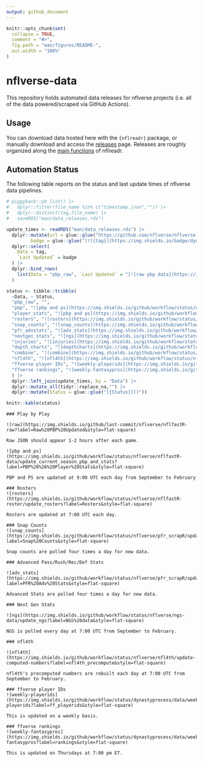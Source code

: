 ```yaml
---
output: github_document
---
```


<!-- README.md is generated from README.Rmd. Please edit that file -->

```r
knitr::opts_chunk$set(
  collapse = TRUE,
  comment = "#>",
  fig.path = "man/figures/README-",
  out.width = "100%"
)
```

# nflverse-data

<!-- badges: start -->
<!-- badges: end -->

This repository holds automated data releases for nflverse projects (i.e. all of the data powered/scraped via GitHub Actions). 

## Usage

You can download data hosted here with the `{nflreadr}` package, or manually download and access the [releases](https://github.com/nflverse/nflverse-data/releases) page. Releases are roughly organized along the [main functions](https://nflreadr.nflverse.com/reference/) of nflreadr.

## Automation Status

The following table reports on the status and last update times of nflverse data pipelines.

```r
# piggyback::pb_list() |>
#   dplyr::filter(file_name %in% c("timestamp.json","")) |>
#   dplyr::distinct(tag,file_name) |> 
#   saveRDS("man/data_releases.rds")

update_times <- readRDS("man/data_releases.rds") |> 
  dplyr::mutate(url = glue::glue("https://github.com/nflverse/nflverse-data/releases/download/{tag}/timestamp.json"),
         badge = glue::glue("[![{tag}](https://img.shields.io/badge/dynamic/json?color=blue&label={paste0('load_',tag)}&query=last_updated&style=flat-square&url={URLencode(url)})](https://github.com/nflverse/nflverse-data/releases/tag/{tag})")) |> 
  dplyr::select(
    Data = tag,
    `Last Updated` = badge
  ) |> 
  dplyr::bind_rows(
    list(Data = "pbp_raw", `Last Updated` = "[![raw pbp data](https://img.shields.io/github/last-commit/nflverse/nflfastR-raw?label=Raw%20PBP%20Updated&style=flat-square)]()")
  )

status <- tibble::tribble(
  ~Data, ~ Status,
  "pbp_raw", "",
  "pbp", "![pbp and ps](https://img.shields.io/github/workflow/status/nflverse/nflfastR-data/update_current_season_pbp_and_stats?label=pbp_status&style=flat-square)",
  "player_stats", "![pbp and ps](https://img.shields.io/github/workflow/status/nflverse/nflfastR-data/update_current_season_pbp_and_stats?label=ps_status&style=flat-square)",
  "rosters", "![rosters](https://img.shields.io/github/workflow/status/nflverse/nflfastR-roster/update_rosters?label=rosters_status&style=flat-square)",
  "snap_counts", "![snap_counts](https://img.shields.io/github/workflow/status/nflverse/pfr_scrapR/update_snap_counts?label=snaps_status&style=flat-square)",
  "pfr_advstats", "![adv_stats](https://img.shields.io/github/workflow/status/nflverse/pfr_scrapR/update_adv_stats?label=advstats_status&style=flat-square)",
  "nextgen_stats", "![ngs](https://img.shields.io/github/workflow/status/nflverse/ngs-data/update_ngs?label=ngs_status&style=flat-square)",
  "injuries", "![injuries](https://img.shields.io/github/workflow/status/nflverse/nflfastR-roster/update-injuries?label=injuries_status&style=flat-square)",
  "depth_charts", "![depthcharts](https://img.shields.io/github/workflow/status/nflverse/nflfastR-roster/Update-Depth-Charts?label=depth_charts_status&style=flat-square)",
  "combine", "![combine](https://img.shields.io/github/workflow/status/nflverse/pfr_scrapR/Update%20Combine%20Data?label=combine_status&style=flat-square)",
  "nfl4th", "![nfl4th](https://img.shields.io/github/workflow/status/nflverse/nfl4th/update-computed-numbers?label=nfl4th_precompute&style=flat-square)",
  "ffverse player IDs", "![weekly-playerids](https://img.shields.io/github/workflow/status/dynastyprocess/data/weekly-playerids?label=ff_playerids&style=flat-square)",
  "ffverse rankings", "![weekly-fantasypros](https://img.shields.io/github/workflow/status/dynastyprocess/data/weekly-fantasypros?label=rankings&style=flat-square)"
  ) |> 
  dplyr::left_join(update_times, by = "Data") |> 
  dplyr::mutate_all(tidyr::replace_na,"") |> 
  dplyr::mutate(Status = glue::glue("[{Status}]()"))
```

```r
knitr::kable(status)
```

```asis

### Play by Play

![raw](https://img.shields.io/github/last-commit/nflverse/nflfastR-raw?label=Raw%20PBP%20Updated&style=flat-square)

Raw JSON should appear 1-2 hours after each game.

![pbp and ps](https://img.shields.io/github/workflow/status/nflverse/nflfastR-data/update_current_season_pbp_and_stats?label=PBP%20%26%20Player%20Stats&style=flat-square)

PBP and PS are updated at 9:00 UTC each day from September to February

### Rosters
![rosters](https://img.shields.io/github/workflow/status/nflverse/nflfastR-roster/update_rosters?label=Rosters&style=flat-square)

Rosters are updated at 7:00 UTC each day.

### Snap Counts
![snap_counts](https://img.shields.io/github/workflow/status/nflverse/pfr_scrapR/update_snap_counts?label=Snap%20Counts&style=flat-square)

Snap counts are polled four times a day for new data.

### Advanced Pass/Rush/Rec/Def Stats

![adv_stats](https://img.shields.io/github/workflow/status/nflverse/pfr_scrapR/update_adv_stats?label=PFR%20Adv%20Stats&style=flat-square)

Advanced Stats are polled four times a day for new data.

### Next Gen Stats

![ngs](https://img.shields.io/github/workflow/status/nflverse/ngs-data/update_ngs?label=NGS%20data&style=flat-square)

NGS is polled every day at 7:00 UTC from September to February.

### nfl4th

![nfl4th](https://img.shields.io/github/workflow/status/nflverse/nfl4th/update-computed-numbers?label=nfl4th_precompute&style=flat-square)

nfl4th's precomputed numbers are rebuilt each day at 7:00 UTC from September to February.

### ffverse player IDs
![weekly-playerids](https://img.shields.io/github/workflow/status/dynastyprocess/data/weekly-playerids?label=ff_playerids&style=flat-square)

This is updated on a weekly basis.

### ffverse rankings
![weekly-fantasypros](https://img.shields.io/github/workflow/status/dynastyprocess/data/weekly-fantasypros?label=rankings&style=flat-square)

This is updated on Thursdays at 7:00 pm ET. 

```

